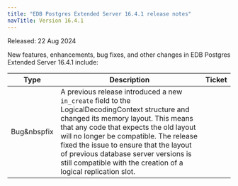 ```yaml
---
title: "EDB Postgres Extended Server 16.4.1 release notes"
navTitle: Version 16.4.1
---
```


Released: 22 Aug 2024

New features, enhancements, bug fixes, and other changes in EDB Postgres Extended Server 16.4.1 include:

| Type    | Description                                                                                                                                                                                                                                                                                                                                                                   | Ticket  |
|---------|-------------------------------------------------------------------------------------------------------------------------------------------------------------------------------------------------------------------------------------------------------------------------------------------------------------------------------------------------------------------------------|---------|
| Bug&nbspfix | A previous release introduced a new `in_create` field to the LogicalDecodingContext structure and changed its memory layout. This means that any code that expects the old layout will no longer be compatible. The release fixed the issue to ensure that the layout of previous database server versions is still compatible with the creation of a logical replication slot. |  |

